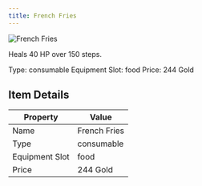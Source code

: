 ```yaml
---
title: French Fries
---
```


<div className="flex items-start gap-6 mb-8">
  <div className="flex-shrink-0">
    <img src="/assets/resources/cooking/frenchfries.png" alt="French Fries" className="w-24 h-24 border rounded-lg" />
  </div>
  <div className="flex-1">
    <div className="space-y-2">
      <p className="text-lg text-muted-foreground">Heals 40 HP over 150 steps.</p>
      <div className="flex flex-wrap gap-4 text-sm">
        <span className="px-2 py-1 bg-green-100 dark:bg-green-900 rounded-md">
          Type: consumable
        </span>
        <span className="px-2 py-1 bg-purple-100 dark:bg-purple-900 rounded-md">
          Equipment Slot: food
        </span>
        <span className="px-2 py-1 bg-yellow-100 dark:bg-yellow-900 rounded-md">
          Price: 244 Gold
        </span>
      </div>
    </div>
  </div>
</div>

## Item Details
| Property | Value |
|----------|-------|
| Name | French Fries |
| Type | consumable |
| Equipment Slot | food |
| Price | 244 Gold |

